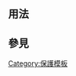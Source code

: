 <noinclude>{{template doc page viewed directly}}</noinclude>
{{Twinkle standard installation}}
<!-- 在本行下編輯模板說明 -->

== 用法 ==

== 參見 ==
{{保護模板列表}}
<includeonly>
<!-- 本行下加入模板的分類 -->
[[Category:保護模板]]
<!-- 本行下加入模板的跨語言鏈接 -->

</includeonly>